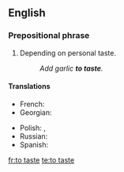 {{also|taste}}
==English==

===Prepositional phrase===
{{head|en|prepositional phrase|head=[[to]] [[taste]]}}

# {{context|cooking}} Depending on personal taste.
#: ''Add garlic '''to taste'''.''

====Translations====
{{trans-top|depending on personal taste}}
* French: {{t-|fr|au goût}}
* Georgian: {{t-|ka|გემოვნებით}}
{{trans-mid}}
* Polish: {{t-|pl|do smaku}}, {{t-|pl|do smaku}}
* Russian: {{t-|ru|по вкусу|sc=Cyrl|tr=po vkúsu}}
* Spanish: {{t-|es|al gusto}}
{{trans-bottom}}

[[fr:to taste]]
[[te:to taste]]